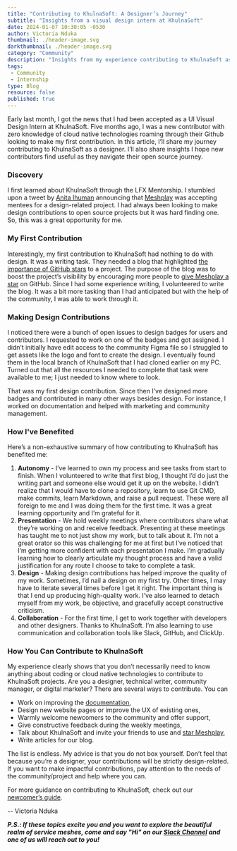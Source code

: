 ```yaml
---
title: "Contributing to KhulnaSoft: A Designer’s Journey"
subtitle: "Insights from a visual design intern at KhulnaSoft"
date: 2024-01-07 10:30:05 -0530
author: Victoria Nduka
thumbnail: ./header-image.svg
darkthumbnail: ./header-image.svg
category: "Community"
description: "Insights from my experience contributing to KhulnaSoft as a design intern"
tags:
 - Community
 - Internship
type: Blog
resource: false
published: true
---
```



<BlogWrapper>

Early last month, I got the news that I had been accepted as a UI Visual Design Intern at KhulnaSoft. Five months ago, I was a new contributor with zero knowledge of cloud native technologies roaming through their Github looking to make my first contribution. In this article, I’ll share my journey contributing to KhulnaSoft as a designer. I’ll also share insights I hope new contributors find useful as they navigate their open source journey.

### Discovery
I first learned about KhulnaSoft through the LFX Mentorship. I stumbled upon a tweet by [Anita Ihuman](/community/members/anita-ihuman) announcing that [Meshplay](https://khulnasoft.com/cloud-native-management/meshplay) was accepting mentees for a design-related project. I had always been looking to make design contributions to open source projects but it was hard finding one. So, this was a great opportunity for me.

### My First Contribution
Interestingly, my first contribution to KhulnaSoft had nothing to do with design. It was a writing task. They needed a blog that highlighted [the importance of GitHub stars](https://khulnasoft.com/blog/community/on-the-importance-of-github-stars) to a project. The purpose of the blog was to boost the project’s visibility by encouraging more people to [give Meshplay a star](https://github.com/meshplay/meshplay) on GitHub. Since I had some experience writing, I volunteered to write the blog. It was a bit more tasking than I had anticipated but with the help of the community, I was able to work through it.
 
### Making Design Contributions
I noticed there were a bunch of open issues to design badges for users and contributors. I requested to work on one of the badges and got assigned. I didn’t initially have edit access to the community Figma file so I struggled to get assets like the logo and font to create the design. I eventually found them in the local branch of KhulnaSoft that I had cloned earlier on my PC. Turned out that all the resources I needed to complete that task were available to me; I just needed to know where to look.

That was my first design contribution. Since then I’ve designed more badges and contributed in many other ways besides design. For instance, I worked on documentation and helped with marketing and community management.

### How I've Benefited
Here’s a non-exhaustive summary of how contributing to KhulnaSoft has benefited me:
1. **Autonomy** - I’ve learned to own my process and see tasks from start to finish. When I volunteered to write that first blog, I thought I’d do just the writing part and someone else would get it up on the website. I didn’t realize that I would have to clone a repository, learn to use Git CMD, make commits, learn Markdown, and raise a pull request. These were all foreign to me and I was doing them for the first time. It was a great learning opportunity and I’m grateful for it.
1. **Presentation** - We hold weekly meetings where contributors share what they’re working on and receive feedback. Presenting at these meetings has taught me to not just show my work, but to talk about it. I’m not a great orator so this was challenging for me at first but I’ve noticed that I’m getting more confident with each presentation I make. I’m gradually learning how to clearly articulate my thought process and have a valid justification for any route I choose to take to complete a task.
1. **Design** - Making design contributions has helped improve the quality of my work. Sometimes, I’d nail a design on my first try. Other times, I may have to iterate several times before I get it right. The important thing is that I end up producing high-quality work. I’ve also learned to detach myself from my work, be objective, and gracefully accept constructive criticism.
1. **Collaboration** - For the first time, I get to work together with developers and other designers. Thanks to KhulnaSoft.  I’m also learning to use communication and collaboration tools like Slack, GitHub, and ClickUp.

### How You Can Contribute to KhulnaSoft
My experience clearly shows that you don’t necessarily need to know anything about coding or cloud native technologies to contribute to KhulnaSoft projects. Are you a designer, technical writer, community manager, or digital marketer? There are several ways to contribute. You can
- Work on improving the [documentation](https://docs.khulnasoft.com),
- Design new website pages or improve the UX of existing ones,
- Warmly welcome newcomers to the community and offer support,
- Give constructive feedback during the weekly meetings,
- Talk about KhulnaSoft and invite your friends to use and [star Meshplay](https://github.com/meshplay),
- Write articles for our blog.

The list is endless. My advice is that you do not box yourself. Don’t feel that because you’re a designer, your contributions will be strictly design-related. If you want to make impactful contributions, pay attention to the needs of the community/project and help where you can.

For more guidance on contributing to KhulnaSoft, check out our [newcomer’s guide](https://khulnasoft.com/community/newcomers).


\-- <Link to="https://khulnasoft.com/community/members/victoria-nduka">Victoria Nduka</Link>

_**P.S.: If these topics excite you and you want to explore the beautiful realm of service meshes, come and say "Hi" on our [Slack Channel](http://slack.khulnasoft.com) and one of us will reach out to you!**_

</BlogWrapper>
